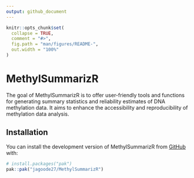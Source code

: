 ```yaml
---
output: github_document
---
```


<!-- README.md is generated from README.Rmd. Please edit that file -->

```r
knitr::opts_chunk$set(
  collapse = TRUE,
  comment = "#>",
  fig.path = "man/figures/README-",
  out.width = "100%"
)
```

# MethylSummarizR

<!-- badges: start -->
<!-- badges: end -->

The goal of MethylSummarizR is to offer user-friendly tools and functions for generating summary statistics and reliability estimates of DNA methylation data. It aims to enhance the accessibility and reproducibility of methylation data analysis.

## Installation

You can install the development version of MethylSummarizR from [GitHub](https://github.com/) with:

``` r
# install.packages("pak")
pak::pak("jagoode27/MethylSummarizR")
```
